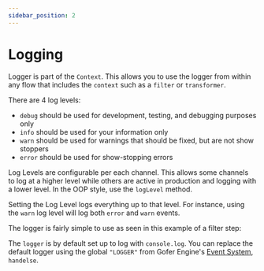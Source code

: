 ```yaml
---
sidebar_position: 2
---
```



# Logging

Logger is part of the `Context`. This allows you to use the logger from within
any flow that includes the `context` such as a `filter` or `transformer`.

There are 4 log levels:

- `debug` should be used for development, testing, and debugging purposes only
- `info` should be used for your information only
- `warn` should be used for warnings that should be fixed, but are not show stoppers
- `error` should be used for show-stopping errors

Log Levels are configurable per each channel. This allows some channels to log
at a higher level while others are active in production and logging with a lower
level. In the OOP style, use the `logLevel` method.

Setting the Log Level logs everything up to that level. For instance, using the
`warn` log level will log both `error` and `warn` events.

The logger is fairly simple to use as seen in this example of a filter step:

<ExampleCode path="logExample.ts" hide={[[2,14]]} />

The `logger` is by default set up to log with `console.log`. You can replace the
default logger using the global `"LOGGER"` from Gofer Engine's [Event
System](./event-system), `handelse`.

<ExampleCode path="logExample.ts" />
